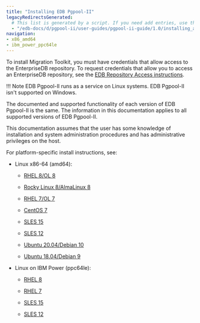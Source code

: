 ```yaml
---
title: "Installing EDB Pgpool-II"
legacyRedirectsGenerated:
  # This list is generated by a script. If you need add entries, use the `legacyRedirects` key.
  - "/edb-docs/d/pgpool-ii/user-guides/pgpool-ii-guide/1.0/installing_and_configuring_the_pgpool-II.html"
navigation:
- x86_amd64
- ibm_power_ppc64le
---
```


To install Migration Toolkit, you must have credentials that allow access to the EnterpriseDB repository. To request credentials that allow you to access an EnterpriseDB repository, see the [EDB Repository Access instructions](https://www.enterprisedb.com/repository-access-request).

!!! Note
    EDB Pgpool-II runs as a service on Linux systems. EDB Pgpool-II isn't supported on Windows.

The documented and supported functionality of each version of EDB Pgpool-II is the same. The information in this documentation applies to all supported versions of EDB Pgpool-II.

This documentation assumes that the user has some knowledge of installation and system administration procedures and has administrative privileges on the host.

For platform-specific install instructions, see:

- Linux x86-64 (amd64):
  - [RHEL 8/OL 8](x86_amd64/01_pgpool_rhel8_x86)

  - [Rocky Linux 8/AlmaLinux 8](x86_amd64/02_pgpool_other_linux8_x86)
  - [RHEL 7/OL 7](x86_amd64/03_pgpool_rhel7_x86)
  - [CentOS 7](x86_amd64/04_pgpool_centos7_x86)
  - [SLES 15](x86_amd64/05_pgpool_sles15_x86)
  - [SLES 12](x86_amd64/06_pgpool_sles12_x86)
  - [Ubuntu 20.04/Debian 10](x86_amd64/07_pgpool_ubuntu20_deb10_x86)
  - [Ubuntu 18.04/Debian 9](x86_amd64/08_pgpool_ubuntu18_deb9_x86)

- Linux on IBM Power (ppc64le):
  - [RHEL 8](ibm_power_ppc64le/09_pgpool_rhel8_ppcle)

  - [RHEL 7](ibm_power_ppc64le/10_pgpool_rhel7_ppcle)
  - [SLES 15](ibm_power_ppc64le/11_pgpool_sles15_ppcle)
  - [SLES 12](ibm_power_ppc64le/12_pgpool_sles12_ppcle)



